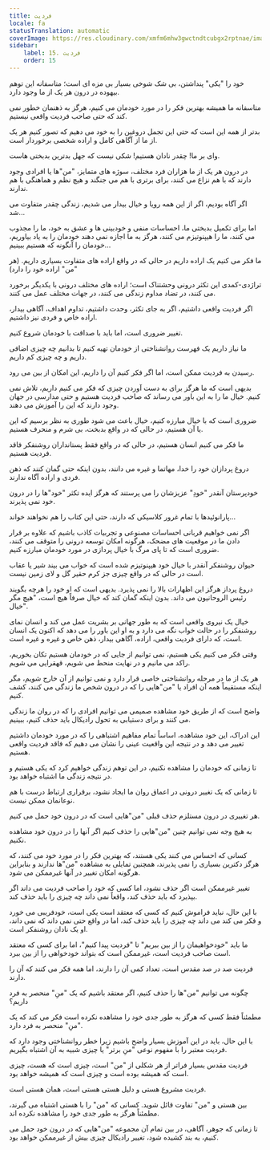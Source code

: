```yaml
---
title: فردیت
locale: fa
statusTranslation: automatic
coverImage: https://res.cloudinary.com/xmfm6mhw3gwctndtcubgx2rptnae/image/upload/v1740468922/small_cover_tratado_de_psicologia_revolucionaria_a4c0dca4e0.webp
sidebar:
    label: 15. فردیت
    order: 15
---
```

خود را "یکی" پنداشتن، بی شک شوخی بسیار بی مزه ای است؛ متاسفانه این توهم بیهوده در درون هر یک از ما وجود دارد.

متاسفانه ما همیشه بهترین فکر را در مورد خودمان می کنیم، هرگز به ذهنمان خطور نمی کند که حتی صاحب فردیت واقعی نیستیم.

بدتر از همه این است که حتی این تجمل دروغین را به خود می دهیم که تصور کنیم هر یک از ما از آگاهی کامل و اراده شخصی برخوردار است.

وای بر ما! چقدر نادان هستیم! شکی نیست که جهل بدترین بدبختی هاست.

در درون هر یک از ما هزاران فرد مختلف، سوژه های متمایز، "من"ها یا افرادی وجود دارند که با هم نزاع می کنند، برای برتری با هم می جنگند و هیچ نظم و هماهنگی با هم ندارند.

اگر آگاه بودیم، اگر از این همه رویا و خیال بیدار می شدیم، زندگی چقدر متفاوت می شد...

اما برای تکمیل بدبختی ما، احساسات منفی و خودبینی ها و عشق به خود، ما را مجذوب می کنند، ما را هیپنوتیزم می کنند، هرگز به ما اجازه نمی دهند خودمان را به یاد بیاوریم، خودمان را آنگونه که هستیم ببینیم...

ما فکر می کنیم یک اراده داریم در حالی که در واقع اراده های متفاوت بسیاری داریم. (هر "من" اراده خود را دارد)

تراژدی-کمدی این تکثر درونی وحشتناک است؛ اراده های مختلف درونی با یکدیگر برخورد می کنند، در تضاد مداوم زندگی می کنند، در جهات مختلف عمل می کنند.

اگر فردیت واقعی داشتیم، اگر به جای تکثر، وحدت داشتیم، تداوم اهداف، آگاهی بیدار، اراده خاص و فردی نیز داشتیم.

تغییر ضروری است، اما باید با صداقت با خودمان شروع کنیم.

ما نیاز داریم یک فهرست روانشناختی از خودمان تهیه کنیم تا بدانیم چه چیزی اضافی داریم و چه چیزی کم داریم.

رسیدن به فردیت ممکن است، اما اگر فکر کنیم آن را داریم، این امکان از بین می رود.

بدیهی است که ما هرگز برای به دست آوردن چیزی که فکر می کنیم داریم، تلاش نمی کنیم. خیال ما را به این باور می رساند که صاحب فردیت هستیم و حتی مدارسی در جهان وجود دارند که این را آموزش می دهند.

ضروری است که با خیال مبارزه کنیم، خیال باعث می شود طوری به نظر برسیم که این یا آن هستیم، در حالی که در واقع بدبخت، بی شرم و منحرف هستیم.

ما فکر می کنیم انسان هستیم، در حالی که در واقع فقط پستانداران روشنفکر فاقد فردیت هستیم.

دروغ پردازان خود را خدا، مهاتما و غیره می دانند، بدون اینکه حتی گمان کنند که ذهن فردی و اراده آگاه ندارند.

خودپرستان آنقدر "خودِ" عزیزشان را می پرستند که هرگز ایده تکثر "خود"ها را در درون خود نمی پذیرند.

پارانوئیدها با تمام غرور کلاسیکی که دارند، حتی این کتاب را هم نخواهند خواند...

اگر نمی خواهیم قربانی احساسات مصنوعی و تجربیات کاذب باشیم که علاوه بر قرار دادن ما در موقعیت های مضحک، هرگونه امکان توسعه درونی را متوقف می کنند، ضروری است که تا پای مرگ با خیال پردازی در مورد خودمان مبارزه کنیم.

حیوان روشنفکر آنقدر با خیال خود هیپنوتیزم شده است که خواب می بیند شیر یا عقاب است در حالی که در واقع چیزی جز کرم حقیر گل و لای زمین نیست.

دروغ پرداز هرگز این اظهارات بالا را نمی پذیرد. بدیهی است که او خود را هرچه بگویند رئیس الروحانیون می داند. بدون اینکه گمان کند که خیال صرفاً هیچ است، "هیچ مگر خیال".

خیال یک نیروی واقعی است که به طور جهانی بر بشریت عمل می کند و انسان نمای روشنفکر را در حالت خواب نگه می دارد و به او این باور را می دهد که اکنون یک انسان است، که دارای فردیت واقعی، اراده، آگاهی بیدار، ذهن خاص و غیره و غیره است.

وقتی فکر می کنیم یکی هستیم، نمی توانیم از جایی که در خودمان هستیم تکان بخوریم، راکد می مانیم و در نهایت منحط می شویم، قهقرایی می شویم.

هر یک از ما در مرحله روانشناختی خاصی قرار دارد و نمی توانیم از آن خارج شویم، مگر اینکه مستقیماً همه آن افراد یا "من"هایی را که در درون شخص ما زندگی می کنند، کشف کنیم.

واضح است که از طریق خود مشاهده صمیمی می توانیم افرادی را که در روان ما زندگی می کنند و برای دستیابی به تحول رادیکال باید حذف کنیم، ببینیم.

این ادراک، این خود مشاهده، اساساً تمام مفاهیم اشتباهی را که در مورد خودمان داشتیم تغییر می دهد و در نتیجه این واقعیت عینی را نشان می دهیم که فاقد فردیت واقعی هستیم.

تا زمانی که خودمان را مشاهده نکنیم، در این توهم زندگی خواهیم کرد که یکی هستیم و در نتیجه زندگی ما اشتباه خواهد بود.

تا زمانی که یک تغییر درونی در اعماق روان ما ایجاد نشود، برقراری ارتباط درست با هم نوعانمان ممکن نیست.

هر تغییری در درون مستلزم حذف قبلی "من"هایی است که در درون خود حمل می کنیم.

به هیچ وجه نمی توانیم چنین "من"هایی را حذف کنیم اگر آنها را در درون خود مشاهده نکنیم.

کسانی که احساس می کنند یکی هستند، که بهترین فکر را در مورد خود می کنند، که هرگز دکترین بسیاری را نمی پذیرند، همچنین تمایلی به مشاهده "من"ها ندارند و بنابراین هرگونه امکان تغییر در آنها غیرممکن می شود.

تغییر غیرممکن است اگر حذف نشود، اما کسی که خود را صاحب فردیت می داند اگر بپذیرد که باید حذف کند، واقعاً نمی داند چه چیزی را باید حذف کند.

با این حال، نباید فراموش کنیم که کسی که معتقد است یکی است، خودفریبی می خورد و فکر می کند می داند چه چیزی را باید حذف کند، اما در واقع حتی نمی داند که نمی داند، او یک نادان روشنفکر است.

ما باید "خودخواهیمان را از بین ببریم" تا "فردیت پیدا کنیم"، اما برای کسی که معتقد است صاحب فردیت است، غیرممکن است که بتواند خودخواهی را از بین ببرد.

فردیت صد در صد مقدس است، تعداد کمی آن را دارند، اما همه فکر می کنند که آن را دارند.

چگونه می توانیم "من"ها را حذف کنیم، اگر معتقد باشیم که یک "منِ" منحصر به فرد داریم؟

مطمئناً فقط کسی که هرگز به طور جدی خود را مشاهده نکرده است فکر می کند که یک "منِ" منحصر به فرد دارد.

با این حال، باید در این آموزش بسیار واضح باشیم زیرا خطر روانشناختی وجود دارد که فردیت معتبر را با مفهوم نوعی "منِ برتر" یا چیزی شبیه به آن اشتباه بگیریم.

فردیت مقدس بسیار فراتر از هر شکلی از "من" است، چیزی است که هست، چیزی است که همیشه بوده است و چیزی است که همیشه خواهد بود.

فردیت مشروع هستی و دلیل هستی هستی است، همان هستی است.

بین هستی و "من" تفاوت قائل شوید. کسانی که "من" را با هستی اشتباه می گیرند، مطمئناً هرگز به طور جدی خود را مشاهده نکرده اند.

تا زمانی که جوهر، آگاهی، در بین تمام آن مجموعه "من"هایی که در درون خود حمل می کنیم، به بند کشیده شود، تغییر رادیکال چیزی بیش از غیرممکن خواهد بود.

